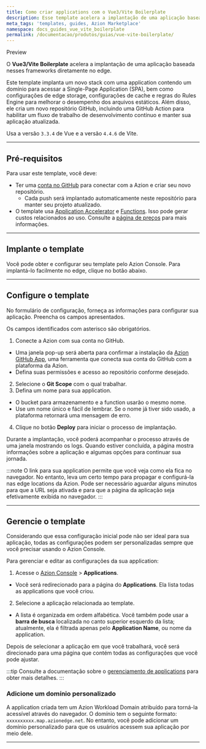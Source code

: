 ```yaml
---
title: Como criar applications com o Vue3/Vite Boilerplate
description: Esse template acelera a implantação de uma aplicação baseada em Vue3/Vite.sss
meta_tags: 'templates, guides, Azion Marketplace'
namespace: docs_guides_vue_vite_boilerplate
permalink: /documentacao/produtos/guias/vue-vite-boilerplate/
---
```



<Tag severity="info" client:only="vue">
Preview
</Tag>

O **Vue3/Vite Boilerplate** acelera a implantação de uma aplicação baseada nesses frameworks diretamente no edge.

Este template implanta um novo stack com uma application contendo um domínio para acessar a Single-Page Application (SPA), bem como configurações de edge storage, configurações de cache e regras do Rules Engine para melhorar o desempenho dos arquivos estáticos. Além disso, ele cria um novo repositório GitHub, incluindo uma GitHub Action para habilitar um fluxo de trabalho de desenvolvimento contínuo e manter sua aplicação atualizada.

Usa a versão `3.3.4` de Vue e a versão `4.4.6` de Vite.

---

## Pré-requisitos

Para usar este template, você deve:

- Ter uma [conta no GitHub](https://github.com/signup) para conectar com a Azion e criar seu novo repositório.
  - Cada push será implantado automaticamente neste repositório para manter seu projeto atualizado.
- O template usa [Application Accelerator](/pt-br/documentacao/produtos/build/applications/application-accelerator/) e [Functions](/pt-br/documentacao/produtos/build/applications/functions/). Isso pode gerar custos relacionados ao uso. Consulte a [página de preços](/pt-br/documentacao/produtos/precos/) para mais informações.

---

## Implante o template

Você pode obter e configurar seu template pelo Azion Console. Para implantá-lo facilmente no edge, clique no botão abaixo.

  <LinkButton
    label="Implantar"
    link="https://console.azion.com/create/vitejs/vitejs-vue3-boilerplate"
    icon="ai ai-azion"
    icon-pos="left"
  />

---

## Configure o template

No formulário de configuração, forneça as informações para configurar sua aplicação. Preencha os campos apresentados.

Os campos identificados com asterisco são obrigatórios.

1. Conecte a Azion com sua conta no GitHub.
- Uma janela pop-up será aberta para confirmar a instalação da [Azion GitHub App](/pt-br/documentacao/produtos/guias/azion-github-app/), uma ferramenta que conecta sua conta do GitHub com a plataforma da Azion.
- Defina suas permissões e acesso ao repositório conforme desejado.
2. Selecione o **Git Scope** com o qual trabalhar.
3. Defina um nome para sua application.
- O bucket para armazenamento e a function usarão o mesmo nome.
- Use um nome único e fácil de lembrar. Se o nome já tiver sido usado, a plataforma retornará uma mensagem de erro.
4. Clique no botão **Deploy** para iniciar o processo de implantação.

Durante a implantação, você poderá acompanhar o processo através de uma janela mostrando os logs. Quando estiver concluída, a página mostra informações sobre a aplicação e algumas opções para continuar sua jornada.

:::note
O link para sua application permite que você veja como ela fica no navegador. No entanto, leva um certo tempo para propagar e configurá-la nas edge locations da Azion. Pode ser necessário aguardar alguns minutos para que a URL seja ativada e para que a página da aplicação seja efetivamente exibida no navegador.
:::

---

## Gerencie o template

Considerando que essa configuração inicial pode não ser ideal para sua aplicação, todas as configurações podem ser personalizadas sempre que você precisar usando o Azion Console.

Para gerenciar e editar as configurações da sua application:

1. Acesse o [Azion Console](/pt-br/documentacao/produtos/guias/como-acessar-o-azion-console/) > **Applications**.
- Você será redirecionado para a página do **Applications**. Ela lista todas as applications que você criou.
2. Selecione a aplicação relacionada ao template. 
- A lista é organizada em ordem alfabética. Você também pode usar a **barra de busca** localizada no canto superior esquerdo da lista; atualmente, ela é filtrada apenas pelo **Application Name**, ou nome da application.

Depois de selecionar a aplicação em que você trabalhará, você será direcionado para uma página que contém todas as configurações que você pode ajustar.

:::tip
Consulte a documentação sobre o [gerenciamento de applications](/pt-br/documentacao/produtos/build/edge-application/primeiros-passos/) para obter mais detalhes.
:::

### Adicione um domínio personalizado

A application criada tem um Azion Workload Domain atribuído para torná-la acessível através do navegador. O domínio tem o seguinte formato: `xxxxxxxxxx.map.azionedge.net`. No entanto, você pode adicionar um domínio personalizado para que os usuários acessem sua aplicação por meio dele.


<LinkButton link="/pt-br/documentacao/produtos/guias/configurar-dominio/" label="consulte o guia para configurar domínios" severity="secondary" /> 

---

